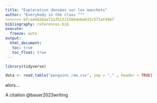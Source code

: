 ```yaml
---
title: "Exploration données sur les manchots"
author: "Everybody in the class ^^" 
>>>>>>> bfca44826aaf2a351221586debeb33c571af466f
bibliography: references.bib
execute: 
  freeze: auto
output: 
  html_document:
   toc: true
   toc_float: true
---
```


```r
library(tidyverse)
```


```r
data <- read.table("penguins_raw.csv", sep = "," , header = TRUE)
```

alors...



A citation @bauer2023writing
